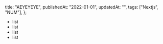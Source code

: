   title: "AEYEYEYE",
  publishedAt: "2022-01-01",
  updatedAt: "",
  tags: ["Nextjs", "NUM"],
};

- list
- list
- list
- list
